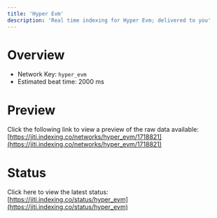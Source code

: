 ```yaml
---
title: 'Hyper Evm'
description: 'Real time indexing for Hyper Evm; delivered to you'
---
```


# Overview
- Network Key: `hyper_evm`
- Estimated beat time: 2000 ms

# Preview
Click the following link to view a preview of the raw data available: [https://jiti.indexing.co/networks/hyper_evm/1718821](https://jiti.indexing.co/networks/hyper_evm/1718821)

# Status
Click here to view the latest status: [https://jiti.indexing.co/status/hyper_evm](https://jiti.indexing.co/status/hyper_evm)
